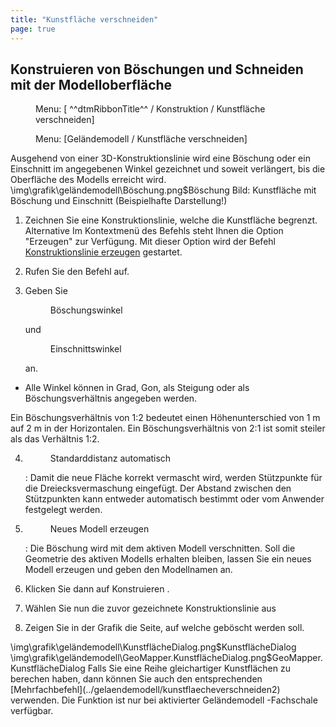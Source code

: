 ```yaml
---
title: "Kunstfläche verschneiden"
page: true
---
```

## Konstruieren von B&#246;schungen und Schneiden mit der Modelloberfl&#228;che
<GeoDesigner> <Menu> Menu: [ ^^dtmRibbonTitle^^ / Konstruktion / Kunstfläche verschneiden] </Menu> </GeoDesigner><GeoMapper> <Menu> Menu: [Geländemodell / Kunstfläche verschneiden] </Menu> </GeoMapper>

Ausgehend von einer 3D-Konstruktionslinie wird eine B&#246;schung oder ein Einschnitt im angegebenen Winkel gezeichnet und soweit verl&#228;ngert, bis die Oberfl&#228;che des Modells erreicht wird.<Image>\img\grafik\geländemodell\Böschung.png$Böschung</Image>
Bild: Kunstfl&#228;che mit B&#246;schung und Einschnitt (Beispielhafte Darstellung!)


1. Zeichnen Sie eine Konstruktionslinie, welche die Kunstfl&#228;che begrenzt. 
Alternative
 Im Kontextmen&#252; des Befehls steht Ihnen die Option &quot;Erzeugen&quot; zur Verf&#252;gung. Mit dieser Option wird der Befehl 
[Konstruktionslinie erzeugen](../gelaendemodell/konstruktionsliniezeichnen)
 gestartet.

2. Rufen Sie den Befehl auf.

3. Geben Sie <Menu>Böschungswinkel</Menu>  und <Menu>Einschnittswinkel</Menu>  an.

- Alle Winkel k&#246;nnen in Grad, Gon, als Steigung oder als B&#246;schungsverh&#228;ltnis angegeben werden.


<Success>
Ein B&#246;schungsverh&#228;ltnis von 1:2 bedeutet einen H&#246;henunterschied von 1 m auf 2 m in der Horizontalen. Ein B&#246;schungsverh&#228;ltnis von 2:1 ist somit steiler als das Verh&#228;ltnis 1:2.

</Success>


4. <Menu>Standarddistanz automatisch</Menu> : Damit die neue Fl&#228;che korrekt vermascht wird, werden St&#252;tzpunkte f&#252;r die Dreiecksvermaschung eingef&#252;gt. Der Abstand zwischen den St&#252;tzpunkten kann entweder automatisch bestimmt oder vom Anwender festgelegt werden.

5. <Menu>Neues Modell erzeugen</Menu> : Die B&#246;schung wird mit dem aktiven Modell verschnitten. Soll die Geometrie des aktiven Modells erhalten bleiben, lassen Sie ein neues Modell erzeugen und geben den Modellnamen an.

6. Klicken Sie dann auf <Border>Konstruieren</Border> .

7. W&#228;hlen Sie nun die zuvor gezeichnete Konstruktionslinie aus

8. Zeigen Sie in der Grafik die Seite, auf welche geb&#246;scht werden soll.




<GeoDesigner>
<Image>\img\grafik\geländemodell\KunstflächeDialog.png$KunstflächeDialog</Image>
</GeoDesigner>
<GeoMapper>
<Image>\img\grafik\geländemodell\GeoMapper.KunstflächeDialog.png$GeoMapper.KunstflächeDialog</Image>
</GeoMapper>

<Success>
Falls Sie eine Reihe gleichartiger Kunstfl&#228;chen zu berechen haben, dann k&#246;nnen Sie auch den entsprechenden [Mehrfachbefehl](../gelaendemodell/kunstflaecheverschneiden2)
 verwenden.
</Success>

<Warning>
Die Funktion ist nur bei aktivierter  <Italic> Gel&#228;ndemodell </Italic> -Fachschale verf&#252;gbar.
</Warning>

